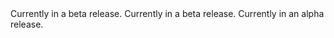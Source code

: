 <CardGroup cols={3}>
  <Card title="Flutter" icon="flutter" href="/client-sdk-references/flutter" />

  <Card title="React Native & Expo" icon="react" href="/client-sdk-references/react-native-and-expo" />

  <Card title="JavaScript/Web" icon="js" href="/client-sdk-references/javascript-web" />

  <Card title="Kotlin Multiplatform" icon="k" href="/client-sdk-references/kotlin-multiplatform">
    Currently in a beta release.
  </Card>

  <Card title="Swift" icon="swift" href="/client-sdk-references/swift">
    Currently in a beta release.
  </Card>

  <Card title="JavaScript/Node" icon="node" href="/client-sdk-references/node">
    Currently in an alpha release.
  </Card>
</CardGroup>
